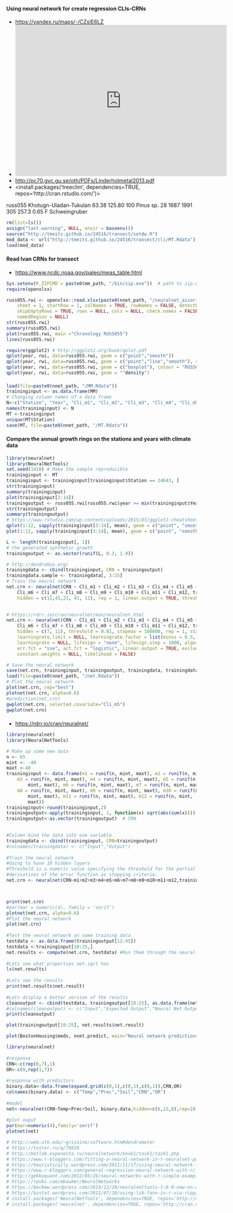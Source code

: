 ####  Using neural network for create regression CLIs-CRNs
  + <https://yandex.ru/maps/-/CZslE6LZ>
  + <iframe src="https://api-maps.yandex.ru/frame/v1/-/CZslE6LZ" width="560" height="400" frameborder="0"></iframe>
  + <http://pc70.gvc.gu.se/oth/PDFs/Linderholmetal2013.pdf>
  + <install.packages('treeclim', dependencies=TRUE, repos='http://cran.rstudio.com/')>

russ055 Khotugn-Uladan-Tukulan 63.38 125.80 100 Pinus sp. 28 1687 1991 305 257.3 0.65 F Schweingruber
```r
rm(list=ls())
assign("last.warning", NULL, envir = baseenv())
source("http://tmeits.github.io/24516/transect/setdw.R")
mod_data <- url("http://tmeits.github.io/24516/transect/cli/MT.Rdata")
load(mod_data)
```
#### Read Ivan CRNs for transect

  + <https://www.ncdc.noaa.gov/paleo/meas_table.html>
```r
Sys.setenv(R_ZIPCMD = paste0(mm_path, "/bin/zip.exe"))  # path to zip.exe
require(openxlsx)  

russ055.rwi <- openxlsx::read.xlsx(paste0(nnet_path, "/neuralnet_aisori/russ055.xlsx"),
    sheet = 1, startRow = 1, colNames = TRUE, rowNames = FALSE, detectDates = FALSE,
    skipEmptyRows = TRUE, rows = NULL, cols = NULL, check.names = FALSE,
    namedRegion = NULL)
str(russ055.rwi)
summary(russ055.rwi)
plot(russ055.rwi, main ="Chronology RUSS055") 
lines(russ055.rwi)  

require(ggplot2) # http://ggplot2.org/book/qplot.pdf 
qplot(year, rwi, data=russ055.rwi, geom = c("point","smooth"))
qplot(year, rwi, data=russ055.rwi, geom = c("point","line","smooth"), colour = "RUSS055")
qplot(year, rwi, data=russ055.rwi, geom = c("boxplot"), colour = "RUSS055")
qplot(year, rwi, data=russ055.rwi, geom = ""density")
```
#### 
```r
load(file=paste0(nnet_path, "/MM.Rdata"))
traininginput <- as.data.frame(MM)
# Changing column names of a data frame
N<-c("Station", "Year", "Cli_m1", "Cli_m2", "Cli_m3", "Cli_m4", "Cli_m5", "Cli_m6", "Cli_m7", "Cli_m8",  "Cli_m9", "Cli_m10", "Cli_m11", "Cli_m12")
names(traininginput) <- N
MT <-traininginput 
unique(MT$Station)
save(MT, file=paste0(nnet_path, "/MT.Rdata"))

```
#### Compare the annual growth rings on the stations and years with climate data
```r
library(neuralnet)
library(NeuralNetTools)
set.seed(1410) # Make the sample reproducible
traininginput <- MT
traininginput <- traininginput[traininginput$Station == 24643, ]
str(traininginput)
summary(traininginput)
plot(traininginput[2:14])
trainingoutput <- russ055.rwi[russ055.rwi$year >= min(traininginput$Year) & russ055.rwi$year <= max(traininginput$Year), ]
str(trainingoutput)
summary(trainingoutput)
# https://www.rstudio.com/wp-content/uploads/2015/03/ggplot2-cheatsheet.pdf
qplot(1:12, sapply(traininginput[3:14], mean), geom = c("point", "smooth"))
plot(1:12, sapply(traininginput[3:14], mean), geom = c("point", "smooth"))

L <- length(traininginput[, 1])
# the generated synthetic growth
trainingoutput <- as.vector(runif(L, 0.3, 1.9))

# http://dendrobox.org/
trainingdata <- cbind(traininginput, CRN = trainingoutput)
trainingdata.sample <- trainingdata[, 3:15]
# Train the neural network
net.crn <- neuralnet(CRN ~ Cli_m1 + Cli_m2 + Cli_m3 + Cli_m4 + Cli_m5 + 
    Cli_m6 + Cli_m7 + Cli_m8 + Cli_m9 + Cli_m10 + Cli_m11 + Cli_m12, trainingdata.sample, 
    hidden = c(11,41,21, 41, 11), rep = 1, linear.output = TRUE, threshold = 0.1, stepmax = 100000)
    

# https://rdrr.io/cran/neuralnet/man/neuralnet.html    
net.crn <- neuralnet(CRN ~ Cli_m1 + Cli_m2 + Cli_m3 + Cli_m4 + Cli_m5 + 
    Cli_m6 + Cli_m7 + Cli_m8 + Cli_m9 + Cli_m10 + Cli_m11 + Cli_m12, trainingdata.sample, 
    hidden = c(7, 11), threshold = 0.01, stepmax = 100000, rep = 1, startweights = NULL, 
    learningrate.limit = NULL, learningrate.factor = list(minus = 0.5, plus = 1.2), 
    learningrate = NULL, lifesign = "none", lifesign.step = 1000, algorithm = "rprop+", 
    err.fct = "sse", act.fct = "logistic", linear.output = TRUE, exclude = NULL, 
    constant.weights = NULL, likelihood = FALSE)

# Save the neural network
save(net.crn, traininginput, trainingoutput, trainingdata, trainingdata.sample, file=paste0(nnet_path, "/net.Rdata"))
load(file=paste0(nnet_path, "/net.Rdata"))
# Plot the neural network
plot(net.crn, rep="best")
plotnet(net.crn, alpha=0.6)
#prediction(net.crn)
gwplot(net.crn, selected.covariate="Cli_m5")
gwplot(net.crn)
```
#### 

  + <https://rdrr.io/cran/neuralnet/> 
```r
library(neuralnet)
library(NeuralNetTools)

# Make up some new data
n <- 65
mint <- -40
maxt <-40
traininginput <- data.frame(m1 = runif(n, mint, maxt), m2 = runif(n, mint, maxt), 
    m3 = runif(n, mint, maxt), m4 = runif(n, mint, maxt), m5 = runif(n, 
        mint, maxt), m6 = runif(n, mint, maxt), m7 = runif(n, mint, maxt), 
    m8 = runif(n, mint, maxt), m9 = runif(n, mint, maxt), m10 = runif(n, 
        mint, maxt), m11 = runif(n, mint, maxt), m12 = runif(n, mint, 
        maxt))
traininginput<-round(traininginput,2)
trainingoutput<-apply(traininginput, 1, function(x) sqrt(abs(sum(x))))
trainingoutput<-as.vector(trainingoutput)  # CRN

 
#Column bind the data into one variable
trainingdata <- cbind(traininginput, CRN=trainingoutput)
#colnames(trainingdata) <- c("Input","Output")
 
#Train the neural network
#Going to have 10 hidden layers
#Threshold is a numeric value specifying the threshold for the partial
#derivatives of the error function as stopping criteria.
net.crn <- neuralnet(CRN~m1+m2+m3+m4+m5+m6+m7+m8+m9+m10+m11+m12,trainingdata, hidden=c(15), rep = 1, linear.output = TRUE, threshold=0.01)



print(net.crn)
#par(mar = numeric(4), family = 'serif')
plotnet(net.crn, alpha=0.6) 
#Plot the neural network
plot(net.crn)
 
#Test the neural network on some training data
testdata <- as.data.frame(trainingoutput[12:45]) 
testdata <-traininginput[10:25,]
net.results <- compute(net.crn, testdata) #Run them through the neural network
 
#Lets see what properties net.sqrt has
ls(net.results)
 
#Lets see the results
print(net.results$net.result)
 
#Lets display a better version of the results
cleanoutput <- cbind(testdata, trainingoutput[10:25], as.data.frame(net.results$net.result))
#colnames(cleanoutput) <- c("Input","Expected Output","Neural Net Output")
print(cleanoutput)

plot(trainingoutput[10:25], net.results$net.result)

plot(BostonHousing$medv, nnet.predict, main="Neural network predictions vs actual", xlab="Actual")

```
```r
library(neuralnet)
 
#response
CRN<-c(rep(0,7),1)
OR<-c(0,rep(1,7))
 
#response with predictors
binary.data<-data.frame(expand.grid(c(0,1),c(0,1),c(0,1)),CRN,OR)
colnames(binary.data) <- c("Temp","Prec","Soil","CRN","OR")
 
#model
net<-neuralnet(CRN~Temp+Prec+Soil, binary.data,hidden=c(6,12,8),rep=10,err.fct="ce",linear.output=FALSE)
 
#plot ouput
par(mar=numeric(4),family='serif')
plotnet(net)

```
```r
# http://web.utk.edu/~grissino/software.htm#dendrometer
# https://toster.ru/q/79828
# http://matlab.exponenta.ru/neuralnetwork/book1/task1/task1.php
# https://www.r-bloggers.com/fitting-a-neural-network-in-r-neuralnet-package/
# https://heuristically.wordpress.com/2011/11/17/using-neural-network-for-regression/
# https://www.r-bloggers.com/general-regression-neural-network-with-r/
# http://gekkoquant.com/2012/05/26/neural-networks-with-r-simple-example/
# https://rpubs.com/mbaumer/NeuralNetworks
# https://beckmw.wordpress.com/2014/12/20/neuralnettools-1-0-0-now-on-cran/
# https://bzstat.wordpress.com/2011/07/10/using-lib-fann-in-r-via-rcpp/
# install.packages('NeuralNetTools', dependencies=TRUE, repos='http://cran.rstudio.com/')
# install.packages('neuralnet', dependencies=TRUE, repos='http://cran.rstudio.com/')
```
